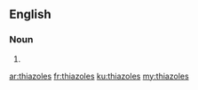 ==English==

===Noun===
{{head|en|plural}}

# {{plural of|thiazole|lang=en}}

[[ar:thiazoles]]
[[fr:thiazoles]]
[[ku:thiazoles]]
[[my:thiazoles]]